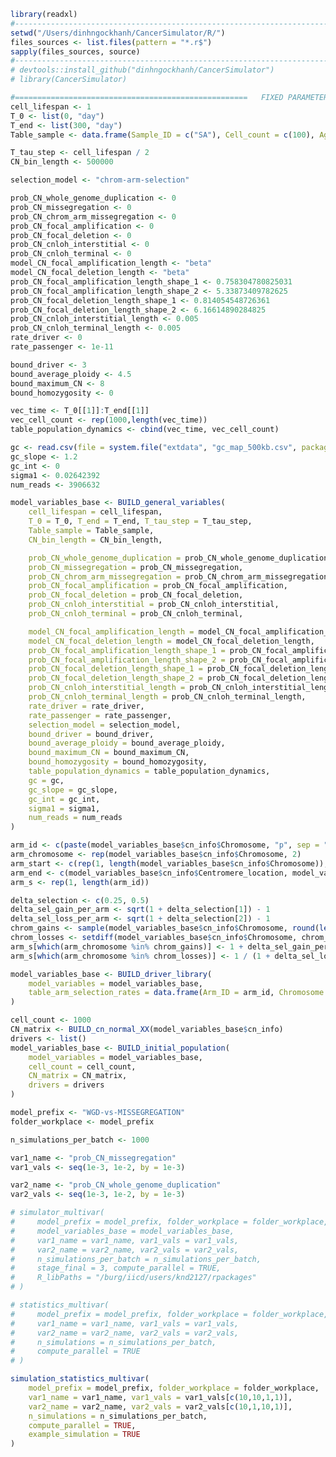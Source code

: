 ```r
library(readxl)
#-----------------------------------------------------------------------
setwd("/Users/dinhngockhanh/CancerSimulator/R/")
files_sources <- list.files(pattern = "*.r$")
sapply(files_sources, source)
#-----------------------------------------------------------------------
# devtools::install_github("dinhngockhanh/CancerSimulator")
# library(CancerSimulator)
```



```r
#====================================================   FIXED PARAMETERS
cell_lifespan <- 1
T_0 <- list(0, "day")
T_end <- list(300, "day")
Table_sample <- data.frame(Sample_ID = c("SA"), Cell_count = c(100), Age_sample = c(T_end[[1]]))

T_tau_step <- cell_lifespan / 2
CN_bin_length <- 500000

selection_model <- "chrom-arm-selection"

prob_CN_whole_genome_duplication <- 0
prob_CN_missegregation <- 0
prob_CN_chrom_arm_missegregation <- 0
prob_CN_focal_amplification <- 0
prob_CN_focal_deletion <- 0
prob_CN_cnloh_interstitial <- 0
prob_CN_cnloh_terminal <- 0
model_CN_focal_amplification_length <- "beta"
model_CN_focal_deletion_length <- "beta"
prob_CN_focal_amplification_length_shape_1 <- 0.758304780825031
prob_CN_focal_amplification_length_shape_2 <- 5.33873409782625
prob_CN_focal_deletion_length_shape_1 <- 0.814054548726361
prob_CN_focal_deletion_length_shape_2 <- 6.16614890284825
prob_CN_cnloh_interstitial_length <- 0.005
prob_CN_cnloh_terminal_length <- 0.005
rate_driver <- 0
rate_passenger <- 1e-11

bound_driver <- 3
bound_average_ploidy <- 4.5
bound_maximum_CN <- 8
bound_homozygosity <- 0

vec_time <- T_0[[1]]:T_end[[1]]
vec_cell_count <- rep(1000,length(vec_time))
table_population_dynamics <- cbind(vec_time, vec_cell_count)

gc <- read.csv(file = system.file("extdata", "gc_map_500kb.csv", package = "CancerSimulator"))
gc_slope <- 1.2
gc_int <- 0
sigma1 <- 0.02642392
num_reads <- 3906632

model_variables_base <- BUILD_general_variables(
    cell_lifespan = cell_lifespan,
    T_0 = T_0, T_end = T_end, T_tau_step = T_tau_step,
    Table_sample = Table_sample,
    CN_bin_length = CN_bin_length,

    prob_CN_whole_genome_duplication = prob_CN_whole_genome_duplication,
    prob_CN_missegregation = prob_CN_missegregation,
    prob_CN_chrom_arm_missegregation = prob_CN_chrom_arm_missegregation,
    prob_CN_focal_amplification = prob_CN_focal_amplification,
    prob_CN_focal_deletion = prob_CN_focal_deletion,
    prob_CN_cnloh_interstitial = prob_CN_cnloh_interstitial,
    prob_CN_cnloh_terminal = prob_CN_cnloh_terminal,

    model_CN_focal_amplification_length = model_CN_focal_amplification_length,
    model_CN_focal_deletion_length = model_CN_focal_deletion_length,
    prob_CN_focal_amplification_length_shape_1 = prob_CN_focal_amplification_length_shape_1,
    prob_CN_focal_amplification_length_shape_2 = prob_CN_focal_amplification_length_shape_2,
    prob_CN_focal_deletion_length_shape_1 = prob_CN_focal_deletion_length_shape_1,
    prob_CN_focal_deletion_length_shape_2 = prob_CN_focal_deletion_length_shape_2,
    prob_CN_cnloh_interstitial_length = prob_CN_cnloh_interstitial_length,
    prob_CN_cnloh_terminal_length = prob_CN_cnloh_terminal_length,
    rate_driver = rate_driver,
    rate_passenger = rate_passenger,
    selection_model = selection_model,
    bound_driver = bound_driver,
    bound_average_ploidy = bound_average_ploidy,
    bound_maximum_CN = bound_maximum_CN,
    bound_homozygosity = bound_homozygosity,
    table_population_dynamics = table_population_dynamics,
    gc = gc,
    gc_slope = gc_slope,
    gc_int = gc_int,
    sigma1 = sigma1,
    num_reads = num_reads
)

arm_id <- c(paste(model_variables_base$cn_info$Chromosome, "p", sep = ""), paste(model_variables_base$cn_info$Chromosome, "q", sep = ""))
arm_chromosome <- rep(model_variables_base$cn_info$Chromosome, 2)
arm_start <- c(rep(1, length(model_variables_base$cn_info$Chromosome)), model_variables_base$cn_info$Centromere_location + 1)
arm_end <- c(model_variables_base$cn_info$Centromere_location, model_variables_base$cn_info$Bin_count)
arm_s <- rep(1, length(arm_id))

delta_selection <- c(0.25, 0.5)
delta_sel_gain_per_arm <- sqrt(1 + delta_selection[1]) - 1
delta_sel_loss_per_arm <- sqrt(1 + delta_selection[2]) - 1
chrom_gains <- sample(model_variables_base$cn_info$Chromosome, round(length(model_variables_base$cn_info$Chromosome) / 2), replace = FALSE)
chrom_losses <- setdiff(model_variables_base$cn_info$Chromosome, chrom_gains)
arm_s[which(arm_chromosome %in% chrom_gains)] <- 1 + delta_sel_gain_per_arm
arm_s[which(arm_chromosome %in% chrom_losses)] <- 1 / (1 + delta_sel_loss_per_arm)

model_variables_base <- BUILD_driver_library(
    model_variables = model_variables_base,
    table_arm_selection_rates = data.frame(Arm_ID = arm_id, Chromosome = arm_chromosome, Bin_start = arm_start, Bin_end = arm_end, s_rate = arm_s)
)

cell_count <- 1000
CN_matrix <- BUILD_cn_normal_XX(model_variables_base$cn_info)
drivers <- list()
model_variables_base <- BUILD_initial_population(
    model_variables = model_variables_base,
    cell_count = cell_count,
    CN_matrix = CN_matrix,
    drivers = drivers
)

model_prefix <- "WGD-vs-MISSEGREGATION"
folder_workplace <- model_prefix
```



```r
n_simulations_per_batch <- 1000

var1_name <- "prob_CN_missegregation"
var1_vals <- seq(1e-3, 1e-2, by = 1e-3)

var2_name <- "prob_CN_whole_genome_duplication"
var2_vals <- seq(1e-3, 1e-2, by = 1e-3)
```

```r
# simulator_multivar(
#     model_prefix = model_prefix, folder_workplace = folder_workplace,
#     model_variables_base = model_variables_base,
#     var1_name = var1_name, var1_vals = var1_vals,
#     var2_name = var2_name, var2_vals = var2_vals,
#     n_simulations_per_batch = n_simulations_per_batch,
#     stage_final = 3, compute_parallel = TRUE,
#     R_libPaths = "/burg/iicd/users/knd2127/rpackages"
# )
```

```r
# statistics_multivar(
#     model_prefix = model_prefix, folder_workplace = folder_workplace,
#     var1_name = var1_name, var1_vals = var1_vals,
#     var2_name = var2_name, var2_vals = var2_vals,
#     n_simulations = n_simulations_per_batch,
#     compute_parallel = TRUE
# )
```

```r
simulation_statistics_multivar(
    model_prefix = model_prefix, folder_workplace = folder_workplace,
    var1_name = var1_name, var1_vals = var1_vals[c(10,10,1,1)],
    var2_name = var2_name, var2_vals = var2_vals[c(10,1,10,1)],
    n_simulations = n_simulations_per_batch,
    compute_parallel = TRUE,
    example_simulation = TRUE
)
```



```r
```
